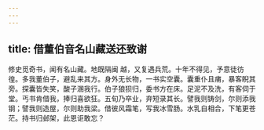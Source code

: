 ```yaml
---
---
---
```

title: 借董伯音名山藏送还致谢
---







修史觅奇书，闻有名山藏。地既隔闽 越，又复遇兵荒。十年不得见，予意徒彷徨。多我董伯子，避乱来其方。身外无长物，一书实空囊。囊重仆且痡，暴客睨其旁。探囊皆失笑，酸子溷我行。伯子狼狈归，委书方在床。足泥不及洗，有客伺于堂。丐书肯借我，捧归喜欲狂。五旬乃卒业，弃短录其长。譬我则铸剑，尔则添我钢；譬我则造屋，尔则助我梁。借彼风霜笔，写我冰雪肠。水乳自相合，下笔更苍茫。持书归邺架，此恩讵敢忘？